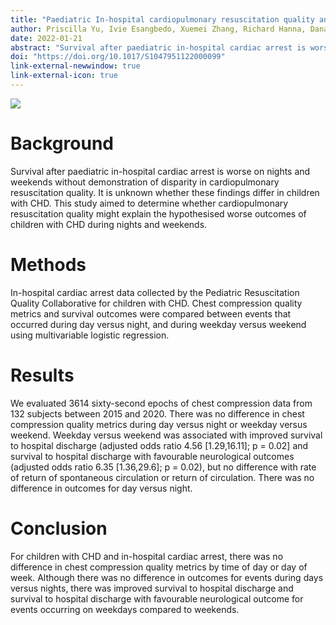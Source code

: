 ```yaml
---
title: "Paediatric In-hospital cardiopulmonary resuscitation quality and outcomes in children with CHD during nights and weekends"
author: Priscilla Yu, Ivie Esangbedo, Xuemei Zhang, Richard Hanna, Dana E. Niles, Vinay Nadkarni, Tia Raymond
date: 2022-01-21
abstract: "Survival after paediatric in-hospital cardiac arrest is worse on nights and weekends without demonstration of disparity in cardiopulmonary resuscitation quality. It is unknown whether these findings differ in children with CHD. This study aimed to determine whether cardiopulmonary resuscitation quality might explain the hypothesised worse outcomes of children with CHD during nights and weekends."
doi: "https://doi.org/10.1017/S1047951122000099"
link-external-newwindow: true
link-external-icon: true
---
```


![](images/cardiology_in_the_young_publication/cardiology-in-the-young.png)

# Background

Survival after paediatric in-hospital cardiac arrest is worse on nights and weekends without demonstration of disparity in cardiopulmonary resuscitation quality. It is unknown whether these findings differ in children with CHD. This study aimed to determine whether cardiopulmonary resuscitation quality might explain the hypothesised worse outcomes of children with CHD during nights and weekends.

# Methods

In-hospital cardiac arrest data collected by the Pediatric Resuscitation Quality Collaborative for children with CHD. Chest compression quality metrics and survival outcomes were compared between events that occurred during day versus night, and during weekday versus weekend using multivariable logistic regression.

# Results

We evaluated 3614 sixty-second epochs of chest compression data from 132 subjects between 2015 and 2020. There was no difference in chest compression quality metrics during day versus night or weekday versus weekend. Weekday versus weekend was associated with improved survival to hospital discharge (adjusted odds ratio 4.56 [1.29,16.11]; p = 0.02] and survival to hospital discharge with favourable neurological outcomes (adjusted odds ratio 6.35 [1.36,29.6]; p = 0.02), but no difference with rate of return of spontaneous circulation or return of circulation. There was no difference in outcomes for day versus night.

# Conclusion

For children with CHD and in-hospital cardiac arrest, there was no difference in chest compression quality metrics by time of day or day of week. Although there was no difference in outcomes for events during days versus nights, there was improved survival to hospital discharge and survival to hospital discharge with favourable neurological outcome for events occurring on weekdays compared to weekends.